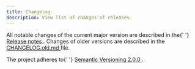 ```yaml
---
title: Changelog
description: View list of changes of releases.
---
```


<p>
  All notable changes of the current major version are described in the{' '}
  <a
    href='https://github.com/trimble-oss/modus-react-bootstrap/releases'
    target='_blank'
    rel='noopener'
  >
    Release notes
  </a>
  . Changes of older versions are described in the <a
    href='https://github.com/trimble-oss/modus-react-bootstrap/blob/main/CHANGELOG-old.md'
    target='_blank'
    rel='noopener'
  >
    CHANGELOG.old.md
  </a> file.
</p>

<p>
  The project adheres to{' '}
  <a href='https://semver.org/spec/v2.0.0.html' target='_blank' rel='noopener'>
    Semantic Versioning 2.0.0
  </a>
  .
</p>
